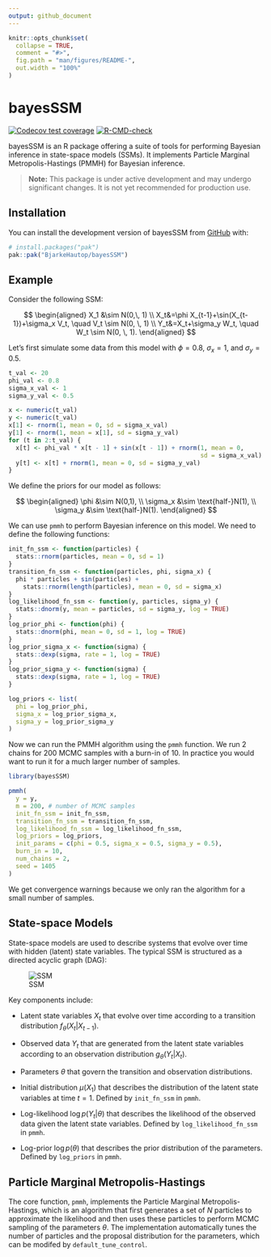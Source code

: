 ```yaml
---
output: github_document
---
```


<!-- README.md is generated from README.Rmd. Please edit that file -->

```r
knitr::opts_chunk$set(
  collapse = TRUE,
  comment = "#>",
  fig.path = "man/figures/README-",
  out.width = "100%"
)
```

# bayesSSM

<!-- badges: start -->
[![Codecov test coverage](https://codecov.io/gh/BjarkeHautop/bayesSSM/graph/badge.svg)](https://app.codecov.io/gh/BjarkeHautop/bayesSSM)
[![R-CMD-check](https://github.com/BjarkeHautop/bayesSSM/actions/workflows/R-CMD-check.yaml/badge.svg)](https://github.com/BjarkeHautop/bayesSSM/actions/workflows/R-CMD-check.yaml)
<!-- badges: end -->

bayesSSM is an R package offering a suite of tools for performing Bayesian 
inference in state-space models (SSMs). It implements 
Particle Marginal Metropolis-Hastings (PMMH) for Bayesian inference. 

> **Note:** This package is under active development and may undergo 
significant changes. It is not yet recommended for production use.

## Installation

You can install the development version of bayesSSM from 
[GitHub](https://github.com/) with:

``` r
# install.packages("pak")
pak::pak("BjarkeHautop/bayesSSM")
```

## Example

Consider the following SSM:

$$
\begin{aligned}
		X_1 &\sim N(0,\, 1) \\
		X_t&=\phi X_{t-1}+\sin(X_{t-1})+\sigma_x V_t, \quad V_t \sim N(0, \, 1) \\
		Y_t&=X_t+\sigma_y W_t, \quad W_t \sim N(0, \, 1).
\end{aligned}
$$

Let's first simulate some data from this model with $\phi = 0.8$, $\sigma_x = 1$,
and $\sigma_y = 0.5$.

```r
t_val <- 20
phi_val <- 0.8
sigma_x_val <- 1
sigma_y_val <- 0.5

x <- numeric(t_val)
y <- numeric(t_val)
x[1] <- rnorm(1, mean = 0, sd = sigma_x_val)
y[1] <- rnorm(1, mean = x[1], sd = sigma_y_val)
for (t in 2:t_val) {
  x[t] <- phi_val * x[t - 1] + sin(x[t - 1]) + rnorm(1, mean = 0, 
                                                     sd = sigma_x_val)
  y[t] <- x[t] + rnorm(1, mean = 0, sd = sigma_y_val)
}
```

We define the priors for our model as follows:

$$
\begin{aligned}
		\phi &\sim N(0,1), \\
		\sigma_x &\sim \text{half-}N(1), \\
		\sigma_y &\sim \text{half-}N(1).
\end{aligned}
$$

We can use `pmmh` to perform Bayesian inference on this model. We need to define
the following functions:

```r
init_fn_ssm <- function(particles) {
  stats::rnorm(particles, mean = 0, sd = 1)
}
transition_fn_ssm <- function(particles, phi, sigma_x) {
  phi * particles + sin(particles) +
    stats::rnorm(length(particles), mean = 0, sd = sigma_x)
}
log_likelihood_fn_ssm <- function(y, particles, sigma_y) {
  stats::dnorm(y, mean = particles, sd = sigma_y, log = TRUE)
}
log_prior_phi <- function(phi) {
  stats::dnorm(phi, mean = 0, sd = 1, log = TRUE)
}
log_prior_sigma_x <- function(sigma) {
  stats::dexp(sigma, rate = 1, log = TRUE)
}
log_prior_sigma_y <- function(sigma) {
  stats::dexp(sigma, rate = 1, log = TRUE)
}

log_priors <- list(
  phi = log_prior_phi,
  sigma_x = log_prior_sigma_x,
  sigma_y = log_prior_sigma_y
)
```

Now we can run the PMMH algorithm using the `pmmh` function. We run 2 chains for
200 MCMC samples with a burn-in of 10. 
In practice you would want to run it for a much larger number of samples. 

```r
library(bayesSSM)

pmmh(
  y = y,
  m = 200, # number of MCMC samples
  init_fn_ssm = init_fn_ssm,
  transition_fn_ssm = transition_fn_ssm,
  log_likelihood_fn_ssm = log_likelihood_fn_ssm,
  log_priors = log_priors,
  init_params = c(phi = 0.5, sigma_x = 0.5, sigma_y = 0.5),
  burn_in = 10,
  num_chains = 2,
  seed = 1405
)
```

We get convergence warnings because we only ran the algorithm for a small number
of samples. 

## State-space Models

State-space models are used to describe systems that evolve over time with 
hidden (latent) state variables. The typical SSM is structured as a 
directed acyclic graph (DAG):

![SSM](man/figures/DAG_SSM.png)

Key components include:

- Latent state variables $X_t$ that evolve over time according to a 
  transition distribution $f_\theta(X_t | X_{t-1})$.
  
- Observed data $Y_t$ that are generated from the latent state variables
  according to an observation distribution $g_\theta(Y_t | X_t)$.
  
- Parameters $\theta$ that govern the transition and observation 
  distributions.
  
- Initial distribution $\mu(X_1)$ that describes the distribution of the 
  latent state variables at time $t = 1$. Defined by `init_fn_ssm` in `pmmh`.
  
- Log-likelihood $\log p(Y_t | \theta)$ that describes the likelihood of 
  the observed data given the latent state variables. Defined by 
  `log_likelihood_fn_ssm` in `pmmh`.
  
- Log-prior $\log p(\theta)$ that describes the prior distribution of the 
  parameters. Defined by `log_priors` in `pmmh`.

## Particle Marginal Metropolis-Hastings

The core function, `pmmh`, implements the Particle Marginal Metropolis-Hastings, 
which is an algorithm that first generates a set of $N$ particles to approximate
the likelihood and then uses these particles to perform MCMC sampling of the
parameters $\theta$. The implementation automatically tunes the number of
particles and the proposal distribution for the parameters, which can be modifed
by `default_tune_control`.


